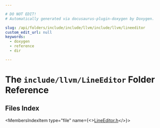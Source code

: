 ```yaml
---

# DO NOT EDIT!
# Automatically generated via docusaurus-plugin-doxygen by Doxygen.

slug: /api/folders/include/include/llvm/include/llvm/lineeditor
custom_edit_url: null
keywords:
  - doxygen
  - reference
  - dir

---
```





# The `include/llvm/LineEditor` Folder Reference

<DoxygenPage pluginConfig={pluginConfig}>



## Files Index

<MembersIndex>

<MembersIndexItem
  type="file"
  name={<><a href="/docs/api/files/include/include/llvm/include/llvm/lineeditor/lineeditor-h">LineEditor.h</a></>}>
</MembersIndexItem>

</MembersIndex>


</DoxygenPage>

